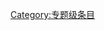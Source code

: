 {{catmore1|[[Wikipedia:性與性學专题|Wikipedia:性與性學专题]]}}
{{Articles by Quality| topic=性與性學|project=性與性學|format=TOC}}
{{Wikipedia category}}
{{emptycat}}
[[Category:专题级条目|Category:专题级条目]]